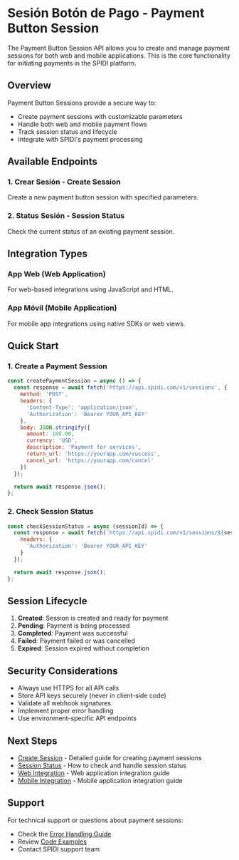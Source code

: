 
<Meta title="API/Sessions/Payment Button Session" />

# Sesión Botón de Pago - Payment Button Session

The Payment Button Session API allows you to create and manage payment sessions for both web and mobile applications. This is the core functionality for initiating payments in the SPIDI platform.

## Overview

Payment Button Sessions provide a secure way to:
- Create payment sessions with customizable parameters
- Handle both web and mobile payment flows
- Track session status and lifecycle
- Integrate with SPIDI's payment processing

## Available Endpoints

### 1. Crear Sesión - Create Session
Create a new payment button session with specified parameters.

### 2. Status Sesión - Session Status
Check the current status of an existing payment session.

## Integration Types

### App Web (Web Application)
For web-based integrations using JavaScript and HTML.

### App Móvil (Mobile Application)
For mobile app integrations using native SDKs or web views.

## Quick Start

### 1. Create a Payment Session

```javascript
const createPaymentSession = async () => {
  const response = await fetch('https://api.spidi.com/v1/sessions', {
    method: 'POST',
    headers: {
      'Content-Type': 'application/json',
      'Authorization': 'Bearer YOUR_API_KEY'
    },
    body: JSON.stringify({
      amount: 100.00,
      currency: 'USD',
      description: 'Payment for services',
      return_url: 'https://yourapp.com/success',
      cancel_url: 'https://yourapp.com/cancel'
    })
  });

  return await response.json();
};
```

### 2. Check Session Status

```javascript
const checkSessionStatus = async (sessionId) => {
  const response = await fetch(`https://api.spidi.com/v1/sessions/${sessionId}/status`, {
    headers: {
      'Authorization': 'Bearer YOUR_API_KEY'
    }
  });

  return await response.json();
};
```

## Session Lifecycle

1. **Created**: Session is created and ready for payment
2. **Pending**: Payment is being processed
3. **Completed**: Payment was successful
4. **Failed**: Payment failed or was cancelled
5. **Expired**: Session expired without completion

## Security Considerations

- Always use HTTPS for all API calls
- Store API keys securely (never in client-side code)
- Validate all webhook signatures
- Implement proper error handling
- Use environment-specific API endpoints

## Next Steps

- [Create Session](./CreateSession) - Detailed guide for creating payment sessions
- [Session Status](./SessionStatus) - How to check and handle session status
- [Web Integration](./WebIntegration) - Web application integration guide
- [Mobile Integration](./MobileIntegration) - Mobile application integration guide

## Support

For technical support or questions about payment sessions:
- Check the [Error Handling Guide](../errors/CommonErrors)
- Review [Code Examples](../../examples/PaymentIntegration)
- Contact SPIDI support team
